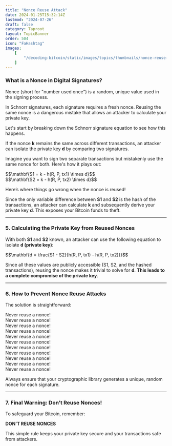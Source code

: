 ```yaml
---
title: "Nonce Reuse Attack"
date: 2024-01-25T15:32:14Z
lastmod: "2024-07-26"
draft: false
category: Taproot
layout: TopicBanner
order: 504
icon: "FaHashtag"
images:
    [
        "/decoding-bitcoin/static/images/topics/thumbnails/nonce-reuse-attack-thumbnail.webp"
    ]
---
```


### What is a Nonce in Digital Signatures?

Nonce (short for "number used once") is a random, unique value used in the signing process.

In Schnorr signatures, each signature requires a fresh nonce. Reusing the same nonce is a dangerous mistake that allows an attacker to calculate your private key.

Let's start by breaking down the Schnorr signature equation to see how this happens.

<div className="dark:hidden">
    <SvgDisplay
        src="/decoding-bitcoin/static/images/topics/taproot/nonce-reuse-attack-1-light.svg"
        height="auto"
    />
</div>
<div className="hidden dark:block">
    <SvgDisplay
        src="/decoding-bitcoin/static/images/topics/taproot/nonce-reuse-attack-1.svg"
        height="auto"
    />
</div>

If the <span className="text-[#FF6262]">nonce **k**</span> remains the same across different transactions, an attacker can isolate the private key **d** by comparing two signatures.

Imagine you want to sign two separate transactions but mistakenly use the same nonce for both. Here's how it plays out:

<div className="dark:hidden">
    <SvgDisplay
        src="/decoding-bitcoin/static/images/topics/taproot/nonce-reuse-attack-2-light.svg"
        height="auto"
    />
</div>
<div className="hidden dark:block">
    <SvgDisplay
        src="/decoding-bitcoin/static/images/topics/taproot/nonce-reuse-attack-2.svg"
        height="auto"
    />
</div>

<div className="text-center my-4 text-orange-500">
  $$\mathbf{S1 = k - h(R, P, tx1) \times d}$$
</div>

<div className="text-center my-4 text-orange-500">
  $$\mathbf{S2 = k - h(R, P, tx2) \times d}$$
</div>

Here’s where things go wrong when the nonce is reused!

Since the only variable difference between **S1** and **S2** is the hash of the transactions, an attacker can calculate **k** and subsequently derive your private key **d**. This exposes your Bitcoin funds to theft.

---

### 5. Calculating the Private Key from Reused Nonces

With both **S1** and **S2** known, an attacker can use the following equation to isolate **d (private key)**:

<div className="text-center my-4 text-orange-500">
  $$\mathbf{d = \frac{S1 - S2}{h(R, P, tx1) - h(R, P, tx2)}}$$
</div>

Since all these values are publicly accessible (S1, S2, and the hashed transactions), reusing the nonce makes it trivial to solve for **d**. **This leads to a complete compromise of the private key**.

<div className="dark:hidden">
    <SvgDisplay
        src="/decoding-bitcoin/static/images/topics/taproot/nonce-reuse-attack-3-light.svg"
        height="auto"
    />
</div>
<div className="hidden dark:block">
    <SvgDisplay
        src="/decoding-bitcoin/static/images/topics/taproot/nonce-reuse-attack-3.svg"
        height="auto"
    />
</div>

---

### 6. How to Prevent Nonce Reuse Attacks

The solution is straightforward:

Never reuse a nonce!  
Never reuse a nonce!  
Never reuse a nonce!  
Never reuse a nonce!  
Never reuse a nonce!  
Never reuse a nonce!  
Never reuse a nonce!  
Never reuse a nonce!  
Never reuse a nonce!  
Never reuse a nonce!  
Never reuse a nonce!

Always ensure that your cryptographic library generates a unique, random nonce for each signature.

---

### 7. Final Warning: Don’t Reuse Nonces!

To safeguard your Bitcoin, remember:

**DON’T REUSE NONCES**

This simple rule keeps your private key secure and your transactions safe from attackers.
